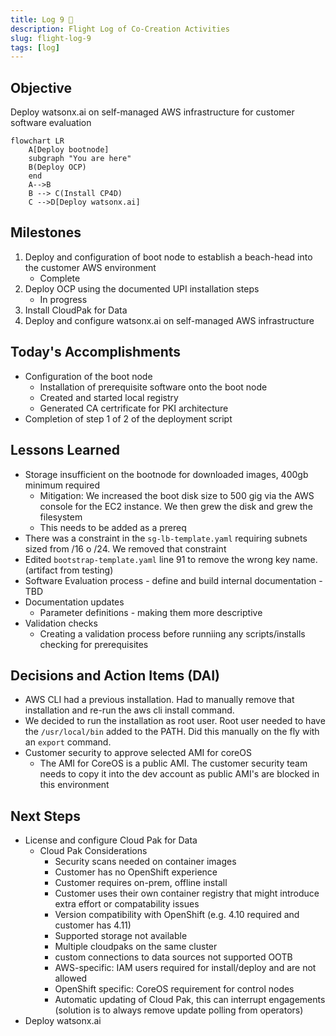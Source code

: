 ```yaml
---
title: Log 9 🛫
description: Flight Log of Co-Creation Activities
slug: flight-log-9
tags: [log]
---
```


## Objective
Deploy watsonx.ai on self-managed AWS infrastructure for customer software evaluation

```mermaid
flowchart LR
    A[Deploy bootnode]
    subgraph "You are here"
    B(Deploy OCP)
    end
    A-->B
    B --> C(Install CP4D)
    C -->D[Deploy watsonx.ai]
```

## Milestones
1. Deploy and configuration of boot node to establish a beach-head into the customer AWS environment
    - Complete
2. Deploy OCP using the documented UPI installation steps
    - In progress
3. Install CloudPak for Data
4. Deploy and configure watsonx.ai on self-managed AWS infrastructure

## Today's Accomplishments
- Configuration of the boot node
    - Installation of prerequisite software onto the boot node
    - Created and started local registry
    - Generated CA certrificate for PKI architecture
- Completion of step 1 of 2 of the deployment script

## Lessons Learned
- Storage insufficient on the bootnode for downloaded images, 400gb minimum required
    - Mitigation: We increased the boot disk size to 500 gig via the AWS console for the EC2 instance. We then grew the disk and grew the filesystem
    - This needs to be added as a prereq
- There was a constraint in the `sg-lb-template.yaml` requiring subnets sized from /16  o /24. We removed that constraint
- Edited `bootstrap-template.yaml` line 91 to remove the wrong key name. (artifact from testing)
- Software Evaluation process - define and build internal documentation - TBD
- Documentation updates
    - Parameter definitions - making them more descriptive
- Validation checks
    - Creating a validation process before runniing any scripts/installs checking for prerequisites

## Decisions and Action Items (DAI)
- AWS CLI had a previous installation. Had to manually remove that installation and re-run the aws cli install command.
- We decided to run the installation as root user. Root user needed to have the `/usr/local/bin` added to the PATH. Did this manually on the fly with an `export` command.
- Customer security to approve selected AMI for coreOS
  - The AMI for CoreOS is a public AMI. The customer security team needs to copy it into the dev account as public AMI's are blocked in this environment
 
## Next Steps
- License and configure Cloud Pak for Data
    - Cloud Pak Considerations
        - Security scans needed on container images 
        - Customer has no OpenShift experience 
        - Customer requires on-prem, offline install
        - Customer uses their own container registry that might introduce extra effort or compatability issues 
        - Version compatibility with OpenShift (e.g. 4.10 required and customer has 4.11) 
        - Supported storage not available 
        - Multiple cloudpaks on the same cluster 
        - custom connections to data sources not supported OOTB 
        - AWS-specific: IAM users required for install/deploy and are not allowed 
        - OpenShift specific: CoreOS requirement for control nodes 
        - Automatic updating of Cloud Pak, this can interrupt engagements (solution is to always remove update polling from operators)
- Deploy watsonx.ai